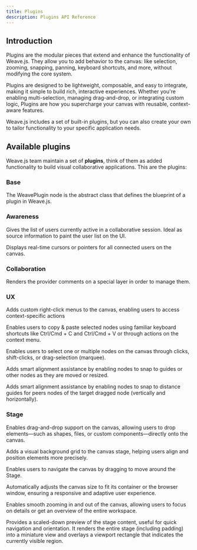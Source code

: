 ```yaml
---
title: Plugins
description: Plugins API Reference
---
```


## Introduction

Plugins are the modular pieces that extend and enhance the functionality of Weave.js.
They allow you to add behavior to the canvas: like selection, zooming, snapping, panning,
keyboard shortcuts, and more, without modifying the core system.

Plugins are designed to be lightweight, composable, and easy to integrate, making it simple
to build rich, interactive experiences. Whether you're enabling multi-selection, managing
drag-and-drop, or integrating custom logic, Plugins are how you supercharge your canvas with
reusable, context-aware features.

Weave.js includes a set of built-in plugins, but you can also create your own to tailor
functionality to your specific application needs.

## Available plugins

Weave.js team maintain a set of **plugins**, think of them as added functionality to
build visual collaborative applications. This are the plugins:

### Base

<Cards>

<Card href="/docs/sdk/api-reference/plugins/plugin" title='WeavePlugin'>

The WeavePlugin node is the abstract class that defines the blueprint of a plugin in Weave.js.

</Card>

</Cards>

### Awareness

<Cards>

<Card href="/docs/sdk/api-reference/plugins/connected-users" title='WeaveConnectedUsersPlugin'>

Gives the list of users currently active in a collaborative session. Ideal as source
information to paint the user list on the UI.

</Card>

<Card href="/docs/sdk/api-reference/plugins/users-pointers" title='WeaveUsersPointersPlugin'>

Displays real-time cursors or pointers for all connected users on the canvas.

</Card>

</Cards>

### Collaboration

<Cards>

<Card href="/docs/sdk/api-reference/plugins/comments-renderer" title='WeaveCommentsRendererPlugin'>

Renders the provider comments on a special layer in order to manage them.

</Card>

</Cards>

### UX

<Cards>

<Card href="/docs/sdk/api-reference/plugins/context-menu" title='WeaveContextMenuPlugin'>

Adds custom right-click menus to the canvas, enabling users to access context-specific
actions

</Card>

<Card href="/docs/sdk/api-reference/plugins/copy-paste-nodes" title='WeaveCopyPasteNodesPlugin'>

Enables users to copy & paste selected nodes using familiar keyboard shortcuts like
Ctrl/Cmd + C and Ctrl/Cmd + V or through actions on the context menu.

</Card>

<Card href="/docs/sdk/api-reference/plugins/nodes-selection" title='WeaveNodesSelectionPlugin'>

Enables users to select one or multiple nodes on the canvas through clicks,
shift-clicks, or drag-selection (marquee).

</Card>

<Card href="/docs/sdk/api-reference/plugins/nodes-edge-snapping" title='WeaveNodesEdgeSnappingPlugin'>

Adds smart alignment assistance by enabling nodes to snap to guides or other nodes as they
are moved or resized.

</Card>

<Card href="/docs/sdk/api-reference/plugins/nodes-distance-snapping" title='export class WeaveNodesDistanceSnappingPlugin extends WeavePlugin {
'>

Adds smart alignment assistance by enabling nodes to snap to distance guides for peers nodes of the
target dragged node (vertically and horizontally).

</Card>

</Cards>

### Stage

<Cards>

<Card href="/docs/sdk/api-reference/plugins/stage-drop-area" title='WeaveStageDropAreaPlugin'>

Enables drag-and-drop support on the canvas, allowing users to drop elements—such as
shapes, files, or custom components—directly onto the canvas.

</Card>

<Card href="/docs/sdk/api-reference/plugins/stage-grid" title='WeaveStageGridPlugin'>

Adds a visual background grid to the canvas stage, helping users align and position
elements more precisely.

</Card>

<Card href="/docs/sdk/api-reference/plugins/stage-panning" title='WeaveStagePanningPlugin'>

Enables users to navigate the canvas by dragging to move around the Stage.

</Card>

<Card href="/docs/sdk/api-reference/plugins/stage-resize" title='WeaveStageResizePlugin'>

Automatically adjusts the canvas size to fit its container or the browser window,
ensuring a responsive and adaptive user experience.

</Card>

<Card href="/docs/sdk/api-reference/plugins/stage-zoom" title='WeaveStageZoomPlugin'>

Enables smooth zooming in and out of the canvas, allowing users to focus on details
or get an overview of the entire workspace.

</Card>

<Card href="/docs/sdk/api-reference/plugins/stage-minimap" title='WeaveStageMinimapPlugin'>

Provides a scaled-down preview of the stage content, useful for quick navigation and orientation.
It renders the entire stage (including padding) into a miniature view and overlays a viewport
rectangle that indicates the currently visible region.

</Card>

</Cards>
